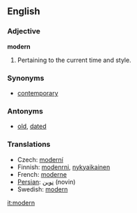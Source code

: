 ==English==

===Adjective===

'''modern'''

# Pertaining to the current time and style.

===Synonyms===
*[[contemporary]]

===Antonyms===
*[[old]], [[dated]]

===Translations===
*Czech: [[moderní]]
*Finnish: [[modenrni]], [[nykyaikainen]]
*French: [[moderne]]
*[[Persian]]: [[نوین]] (novin)
*Swedish: [[modern]]

[[it:modern]]